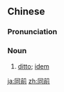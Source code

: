 ==Chinese==
{{zh-forms}}

===Pronunciation===
{{zh-pron
|m=tóngqián
|cat=n
}}

===Noun===
{{zh-noun}}

# [[ditto]]; [[idem]]

[[ja:同前]]
[[zh:同前]]